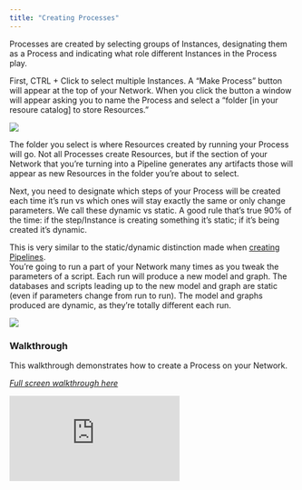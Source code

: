 ```yaml
---
title: "Creating Processes"
---
```

Processes are created by selecting groups of Instances, designating them as a Process and indicating what role different Instances in the Process play.

First, CTRL + Click to select multiple Instances. A “Make Process” button will appear at the top of your Network. When you click the button a window will appear asking you to name the Process and select a “folder [in your resoure catalog] to store Resources.” 

<Frame caption="Caption Text">
  <img src="https://d27n7fycrsusaz.cloudfront.net/make+process.JPG" />
</Frame>

The folder you select is where Resources created by running your Process will go. Not all Processes create Resources, but if the section of your Network that you’re turning into a Pipeline generates any artifacts those will appear as new Resources in the folder you’re about to select. 

Next, you need to designate which steps of your Process will be created each time it’s run vs which ones will stay exactly the same or only change parameters. We call these dynamic vs static. A good rule that’s true 90% of the time: if the step/Instance is creating something it’s static; if it’s being created it’s dynamic. 

This is very similar to the static/dynamic distinction made when [creating Pipelines]( https://docs.artemisplatform.com/ConstructingPipelines).
<Card title="Example">
  <br />
You’re going to run a part of your Network many times as you tweak the parameters of a script. Each run will produce a new model and graph. The databases and scripts leading up to the new model and graph are static (even if parameters change from run to run). The model and graphs produced are dynamic, as they’re totally different each run. 
  <br />
<Frame caption="Illustrated example">
  <img src="https://d27n7fycrsusaz.cloudfront.net/example.JPG" />
</Frame>
</Card>

### Walkthrough
This walkthrough demonstrates how to create a Process on your Network. 

*[Full screen walkthrough here](https://app.supademo.com/demo/WUuN46o2o41RS0Q6mXMvq)*

<iframe src="https://app.supademo.com/embed/WUuN46o2o41RS0Q6mXMvq" frameborder="0" webkitallowfullscreen="true" mozallowfullscreen="true" allowfullscreen style={{"width":"719px","height":"500px","border":"none"}}></iframe>
